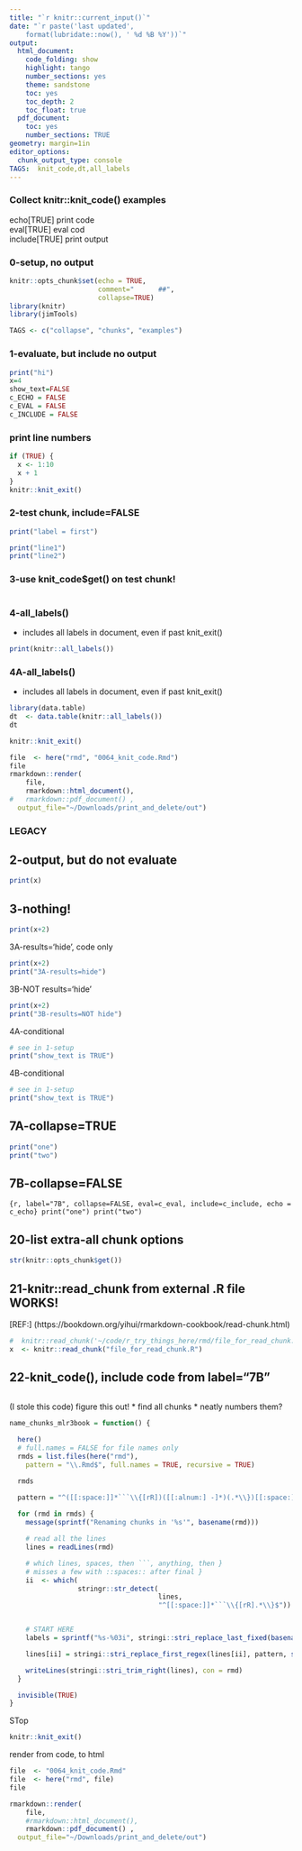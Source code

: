 ```yaml
---
title: "`r knitr::current_input()`"
date: "`r paste('last updated', 
    format(lubridate::now(), ' %d %B %Y'))`"
output:
  html_document: 
    code_folding: show
    highlight: tango
    number_sections: yes
    theme: sandstone
    toc: yes
    toc_depth: 2
    toc_float: true
  pdf_document:
    toc: yes
    number_sections: TRUE
geometry: margin=1in
editor_options: 
  chunk_output_type: console
TAGS:  knit_code,dt,all_labels
---
```


### Collect knitr::knit_code() examples

echo[TRUE] print code  
eval[TRUE] eval cod  
include[TRUE] print output  

### 0-setup, no output
```r
knitr::opts_chunk$set(echo = TRUE,  
                      comment="      ##", 
                      collapse=TRUE)
library(knitr)
library(jimTools)
```


```r
TAGS <- c("collapse", "chunks", "examples")
```

### 1-evaluate, but include no output
```r
print("hi")
x=4
show_text=FALSE
c_ECHO = FALSE
c_EVAL = FALSE
c_INCLUDE = FALSE


```

### print line numbers
```r
if (TRUE) {
  x <- 1:10
  x + 1
}
knitr::knit_exit()
```

### 2-test chunk, include=FALSE 
```r
print("label = first")
```
```r
print("line1")
print("line2")

```

### 3-use knit_code$get() on test chunk!
```r
```

### 4-all_labels()
  * includes all labels in document, even if past knit_exit()
```r
print(knitr::all_labels())
```

### 4A-all_labels()
  * includes all labels in document, even if past knit_exit()
```r
library(data.table)
dt  <- data.table(knitr::all_labels())
dt
```
```r
knitr::knit_exit()
```
```r

file  <- here("rmd", "0064_knit_code.Rmd")
file
rmarkdown::render(
	file, 
	rmarkdown::html_document(), 
#	rmarkdown::pdf_document() ,
  output_file="~/Downloads/print_and_delete/out") 
```
### LEGACY

## 2-output, but do not evaluate
```r
print(x)
```

## 3-nothing!
```r
print(x+2)
```

3A-results='hide', code only
```r
print(x+2)
print("3A-results=hide")
```

3B-NOT results='hide'
```r
print(x+2)
print("3B-results=NOT hide")
```

4A-conditional
```r

# see in 1-setup
print("show_text is TRUE")
```

4B-conditional
```r

# see in 1-setup
print("show_text is TRUE")
```

## 7A-collapse=TRUE
```r
print("one")
print("two")
```

## 7B-collapse=FALSE
```{r, label="7B", collapse=FALSE, eval=c_eval, include=c_include, echo =
  c_echo}
print("one")
print("two")
```


## 20-list extra-all chunk options
```r
str(knitr::opts_chunk$get())
```



## 21-knitr::read_chunk from external .R file WORKS!
[REF:] (https://bookdown.org/yihui/rmarkdown-cookbook/read-chunk.html)
```r

#  knitr::read_chunk('~/code/r_try_things_here/rmd/file_for_read_chunk.R')
x  <- knitr::read_chunk("file_for_read_chunk.R")


```

## 22-knit_code(), include code from label="7B"
```r

```


(I stole this code)
figure this out!
* find all chunks
* neatly numbers them?

```r

name_chunks_mlr3book = function() {

  here()
  # full.names = FALSE for file names only
  rmds = list.files(here("rmd"), 
    pattern = "\\.Rmd$", full.names = TRUE, recursive = TRUE)

  rmds

  pattern = "^([[:space:]]*```\\{[rR])([[:alnum:] -]*)(.*\\})[[:space:]]*$"
  
  for (rmd in rmds) {
    message(sprintf("Renaming chunks in '%s'", basename(rmd)))

    # read all the lines
    lines = readLines(rmd)

    # which lines, spaces, then ```, anything, then }
    # misses a few with ::spaces:: after final }
    ii  <- which(
                 stringr::str_detect(
                                     lines, 
                                     "^[[:space:]]*```\\{[rR].*\\}$"))


    # START HERE
    labels = sprintf("%s-%03i", stringi::stri_replace_last_fixed(basename(rmd), ".Rmd", ""), seq_along(ii))

    lines[ii] = stringi::stri_replace_first_regex(lines[ii], pattern, sprintf("$1 %s$3", labels))

    writeLines(stringi::stri_trim_right(lines), con = rmd)
  }

  invisible(TRUE)
}
```
STop
```r
knitr::knit_exit()
```

render from code, to html
```r

file  <- "0064_knit_code.Rmd"
file  <- here("rmd", file)
file

rmarkdown::render(
	file, 
	#rmarkdown::html_document(), 
	rmarkdown::pdf_document() ,
  output_file="~/Downloads/print_and_delete/out") 
  
```

